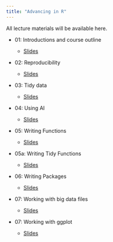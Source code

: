 ```yaml
---
title: "Advancing in R"
---
```


<script type="text/javascript" src="http://cdn.mathjax.org/mathjax/latest/MathJax.js?config=TeX-AMS-MML_HTMLorMML"></script>

All lecture materials will be available here.

- 01: Introductions and course outline

    - [Slides](slides/CopyOfIntro_02.html)
    
- 02: Reproducibility

    - [Slides](slides/03b-renv.html)


- 03: Tidy data

    - [Slides](slides/2a-tidyverse-functions.html)
    
- 04: Using AI

    - [Slides](slides/UsingAI.html) 
    
- 05: Writing Functions

    - [Slides](slides/Functional-programming.html) 

- 05a: Writing Tidy Functions

    - [Slides](slides/tidy-functions.html) 
    
- 06: Writing Packages

    - [Slides](slides/Packages.html) 
    
- 07: Working with big data files

    - [Slides](slides/Big-data.html) 
    
- 07: Working with ggplot

    - [Slides](slides/ggplot-advance.html) 
